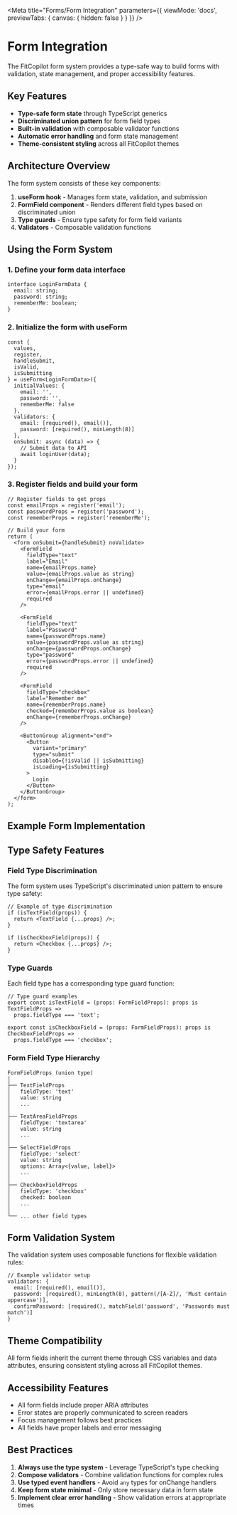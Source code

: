 
<Meta
  title="Forms/Form Integration"
  parameters={{
    viewMode: 'docs',
    previewTabs: {
      canvas: { hidden: false }
    }
  }}
/>

# Form Integration

The FitCopilot form system provides a type-safe way to build forms with validation, state management, and proper accessibility features.

## Key Features

- **Type-safe form state** through TypeScript generics
- **Discriminated union pattern** for form field types
- **Built-in validation** with composable validator functions
- **Automatic error handling** and form state management
- **Theme-consistent styling** across all FitCopilot themes

## Architecture Overview

The form system consists of these key components:

1. **useForm hook** - Manages form state, validation, and submission
2. **FormField component** - Renders different field types based on discriminated union
3. **Type guards** - Ensure type safety for form field variants
4. **Validators** - Composable validation functions

## Using the Form System

### 1. Define your form data interface

```tsx
interface LoginFormData {
  email: string;
  password: string;
  rememberMe: boolean;
}
```

### 2. Initialize the form with useForm

```tsx
const {
  values,
  register,
  handleSubmit,
  isValid,
  isSubmitting
} = useForm<LoginFormData>({
  initialValues: {
    email: '',
    password: '',
    rememberMe: false
  },
  validators: {
    email: [required(), email()],
    password: [required(), minLength(8)]
  },
  onSubmit: async (data) => {
    // Submit data to API
    await loginUser(data);
  }
});
```

### 3. Register fields and build your form

```tsx
// Register fields to get props
const emailProps = register('email');
const passwordProps = register('password');
const rememberProps = register('rememberMe');

// Build your form
return (
  <form onSubmit={handleSubmit} noValidate>
    <FormField
      fieldType="text"
      label="Email"
      name={emailProps.name}
      value={emailProps.value as string}
      onChange={emailProps.onChange}
      type="email"
      error={emailProps.error || undefined}
      required
    />
    
    <FormField
      fieldType="text"
      label="Password"
      name={passwordProps.name}
      value={passwordProps.value as string}
      onChange={passwordProps.onChange}
      type="password"
      error={passwordProps.error || undefined}
      required
    />
    
    <FormField
      fieldType="checkbox"
      label="Remember me"
      name={rememberProps.name}
      checked={rememberProps.value as boolean}
      onChange={rememberProps.onChange}
    />
    
    <ButtonGroup alignment="end">
      <Button
        variant="primary"
        type="submit"
        disabled={!isValid || isSubmitting}
        isLoading={isSubmitting}
      >
        Login
      </Button>
    </ButtonGroup>
  </form>
);
```

## Example Form Implementation

<Canvas>
  <Story name="Contact Form">
    <FormExample />
  </Story>
</Canvas>

## Type Safety Features

### Field Type Discrimination

The form system uses TypeScript's discriminated union pattern to ensure type safety:

```tsx
// Example of type discrimination
if (isTextField(props)) {
  return <TextField {...props} />;
}

if (isCheckboxField(props)) {
  return <Checkbox {...props} />;
}
```

### Type Guards

Each field type has a corresponding type guard function:

```tsx
// Type guard examples
export const isTextField = (props: FormFieldProps): props is TextFieldProps => 
  props.fieldType === 'text';

export const isCheckboxField = (props: FormFieldProps): props is CheckboxFieldProps => 
  props.fieldType === 'checkbox';
```

### Form Field Type Hierarchy

```
FormFieldProps (union type)
│
├── TextFieldProps
│   fieldType: 'text'
│   value: string
│   ...
│
├── TextAreaFieldProps
│   fieldType: 'textarea'
│   value: string
│   ...
│
├── SelectFieldProps
│   fieldType: 'select'
│   value: string
│   options: Array<{value, label}>
│   ...
│
├── CheckboxFieldProps
│   fieldType: 'checkbox'
│   checked: boolean
│   ...
│
└── ... other field types
```

## Form Validation System

The validation system uses composable functions for flexible validation rules:

```tsx
// Example validator setup
validators: {
  email: [required(), email()],
  password: [required(), minLength(8), pattern(/[A-Z]/, 'Must contain uppercase')],
  confirmPassword: [required(), matchField('password', 'Passwords must match')]
}
```

## Theme Compatibility

All form fields inherit the current theme through CSS variables and data attributes, ensuring consistent styling across all FitCopilot themes.

## Accessibility Features

- All form fields include proper ARIA attributes
- Error states are properly communicated to screen readers
- Focus management follows best practices
- All fields have proper labels and error messaging

## Best Practices

1. **Always use the type system** - Leverage TypeScript's type checking
2. **Compose validators** - Combine validation functions for complex rules
3. **Use typed event handlers** - Avoid `any` types for onChange handlers
4. **Keep form state minimal** - Only store necessary data in form state
5. **Implement clear error handling** - Show validation errors at appropriate times 